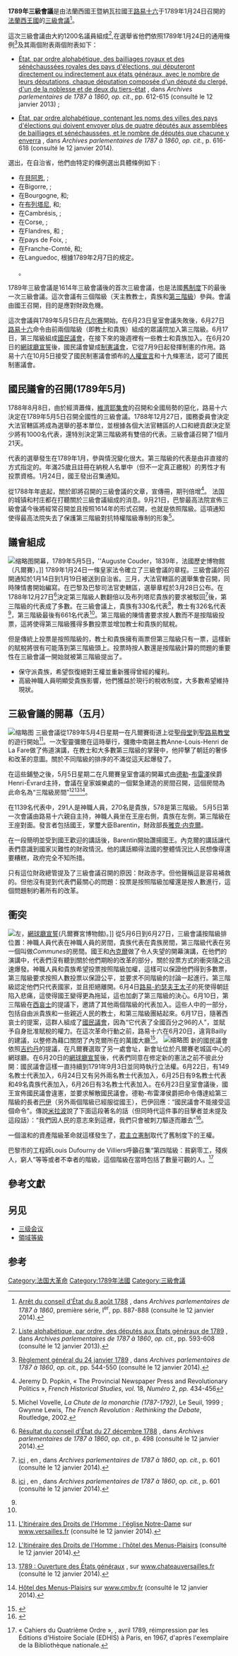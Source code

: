 {{roughtranslation}}
{{Infobox
| name = infobox
| title = 1789年法國三級會議
| headerstyle  = background:#ccf;
| header1 = 
| label1 = 君主
| data1 = [[路易十六|路易十六]]
| label2 = 召開者
| data2 = [[路易十六|路易十六]]
| label3 = 召開原因
| data3 = [[財政赤字|財政赤字]]
| header4 = 一般信息
| label5 = 類型
| data5 = 一院制非制憲議會
| label6 = 地址
| data6 = 凡爾賽“三階級房間”
| label7 = 政權
| data7 = [[旧制度|舊制度]]
| header8 = 代表組成
| label9 = 貴族
| data9 = 270人
| label10 = 神職人員
| data10 = 291人
| label11 = 第三階級
| data11 = 578人
}}
{{Infobox legislature
| name          = 三級會議
| native_name   = États généraux
| coa_pic       = Ouverture_des_États_généraux_de_1789_à_Versailles.jpg
| coa_res       = 250px
| coa_caption   = 1789年三級議會在[[凡爾賽|凡爾賽]]召開
| legislature   = {{Link-en |近代早期法蘭西|Early modern France}} 
| house_type    = [[一院制|單一國會]]
| houses        =
| members       =
| meeting_place =
| established   = 1789年1月24日
| disbanded     = 1789年7月9日
| preceded_by   = 
| succeeded_by  = [[國民制憲議會|國民制憲議會]]
| footnotes     =
}}

'''1789年三級會議'''是由法蘭西國王暨納瓦拉國王[[路易十六|路易十六]]于1789年1月24日召開的[[法蘭西王國|法蘭西王國]]的[[三级会议_(法兰西)|三級會議]]<ref>{{fr}} [https://gallica.bnf.fr/ark:/12148/bpt6k49516q/f391.image Arrêt du conseil d'État du 8 août 1788] {{Wayback|url=https://gallica.bnf.fr/ark:/12148/bpt6k49516q/f391.image |date=20201119172711 }}, dans ''Archives parlementaires de 1787 à 1860'', première série, I<sup>er</sup>, pp. 887-888 (consulté le 12 janvier 2014).</ref>。

這次三級會議由大約1200名議員組成<ref>{{fr}} [https://gallica.bnf.fr/ark:/12148/bpt6k49516q/f597.image Liste alphabétique, par ordre, des députés aux États généraux de 1789] {{Wayback|url=https://gallica.bnf.fr/ark:/12148/bpt6k49516q/f597.image |date=20201121022822 }}, dans ''Archives parlementaires de 1787 à 1860'', ''op. cit.'', pp. 593-608 (consulté le 12 janvier 2013).</ref>,在選舉省他們依照1789年1月24日的通用條例<ref>{{fr}}[https://gallica.bnf.fr/ark:/12148/bpt6k49516q/f548.image Règlement général du 24 janvier 1789] {{Wayback|url=https://gallica.bnf.fr/ark:/12148/bpt6k49516q/f548.image |date=20201120161608 }}, dans ''Archives parlementaires de 1787 à 1860'', ''op. cit.'', pp. 544-550 (consulté le 12 janvier 2014).</ref>及其兩個附表<ref>兩個附表如下：
* {{fr}}[https://gallica.bnf.fr/ark:/12148/bpt6k49516q/f616.image État, par ordre alphabétique, des bailliages royaux et des sénéchaussées royales des pays d'élections, qui députeront directement ou indirectement aux états généraux, avec le nombre de leurs députations, chaque députation composée d'un député du clergé, d'un de la noblesse et de deux du tiers-état] {{Wayback|url=https://gallica.bnf.fr/ark:/12148/bpt6k49516q/f616.image |date=20201119072052 }}, dans ''Archives parlementaires de 1787 à 1860'', ''op. cit.'', pp. 612-615 (consulté le 12 janvier 2013) ;
* {{fr}}[https://gallica.bnf.fr/ark:/12148/bpt6k49516q/f620.image État, par ordre alphabétique, contenant les noms des villes des pays d'élections qui doivent envoyer plus de quatre députés aux assemblées de bailliages et sénéchaussées, et le nombre de députés que chacune y enverra] {{Wayback|url=https://gallica.bnf.fr/ark:/12148/bpt6k49516q/f620.image |date=20201120210533 }}, dans ''Archives parlementaires de 1787 à 1860'', ''op. cit.'', p. 616-618 (consulté le 12 janvier 2014).</ref>
選出，在自治省，他們由特定的條例選出<ref>具體條例如下 :
* 在[[贝阿恩|貝阿恩]],  {{cite web  |language=fr  |url=https://gallica.bnf.fr/ark:/12148/bpt6k49516q/f640  |title=règlement du 19 février 1789  |accessdate=2019-04-15  |archive-date=2020-11-18  |archive-url=https://web.archive.org/web/20201118174233/https://gallica.bnf.fr/ark:/12148/bpt6k49516q/f640  |dead-url=no  }};
* 在Bigorre, {{cite web |language=fr |title=règlement du 19 février 1789 |url=https://gallica.bnf.fr/ark:/12148/bpt6k49516q/f641 |accessdate=2019-04-15 |archive-date=2020-11-19 |archive-url=https://web.archive.org/web/20201119062447/https://gallica.bnf.fr/ark:/12148/bpt6k49516q/f641 |dead-url=no }};
* 在Bourgogne, {{cite web |language=fr |title=règlement du 7 février 1789 |url=https://gallica.bnf.fr/ark:/12148/bpt6k49516q/f641 |accessdate=2019-04-15 |archive-date=2020-11-19 |archive-url=https://web.archive.org/web/20201119062447/https://gallica.bnf.fr/ark:/12148/bpt6k49516q/f641 |dead-url=no }}和{{cite web |language=fr |title=tableaux y annexés |url=https://gallica.bnf.fr/ark:/12148/bpt6k49516q/f642 |accessdate=2019-04-15 |archive-date=2020-11-20 |archive-url=https://web.archive.org/web/20201120210847/https://gallica.bnf.fr/ark:/12148/bpt6k49516q/f642 |dead-url=no }};
* 在[[布列塔尼|布列塔尼]], {{cite web |language=fr |title=règlement du 16 mars 1789 |url=https://gallica.bnf.fr/ark:/12148/bpt6k49516q/f643 |accessdate=2019-04-15 |archive-date=2020-11-20 |archive-url=https://web.archive.org/web/20201120195128/https://gallica.bnf.fr/ark:/12148/bpt6k49516q/f643 |dead-url=no }}和{{cite web |language=fr |title=tableaux y annexés |url=https://gallica.bnf.fr/ark:/12148/bpt6k49516q/f645 |accessdate=2019-04-15 |archive-date=2020-11-19 |archive-url=https://web.archive.org/web/20201119100022/https://gallica.bnf.fr/ark:/12148/bpt6k49516q/f645 |dead-url=no }};
* 在Cambrésis, {{cite web  |language=fr  |url=https://gallica.bnf.fr/ark:/12148/bpt6k49516q/f646.image  |title=règlement du 19 février 1789  |accessdate=2019-04-15  |archive-date=2020-11-20  |archive-url=https://web.archive.org/web/20201120125940/https://gallica.bnf.fr/ark:/12148/bpt6k49516q/f646.image  |dead-url=no  }};
* 在Corse, {{cite web  |language=fr  |url=https://gallica.bnf.fr/ark:/12148/bpt6k49516q/f649.image  |title=règlement du 22 mars 1789  |accessdate=2019-04-15  |archive-date=2020-11-19  |archive-url=https://web.archive.org/web/20201119072031/https://gallica.bnf.fr/ark:/12148/bpt6k49516q/f649.image  |dead-url=no  }} ;
* 在Flandres, {{cite web  |language=fr  |url=https://gallica.bnf.fr/ark:/12148/bpt6k49516q/f652.image  |title=règlement du 19 février 1789  |accessdate=2019-04-15  |archive-date=2020-11-18  |archive-url=https://web.archive.org/web/20201118142414/https://gallica.bnf.fr/ark:/12148/bpt6k49516q/f652.image  |dead-url=no  }}和{{cite web| language=fr| url=https://gallica.bnf.fr/ark:/12148/bpt6k49516q/f653.image| title=其附表| accessdate=2019-04-15| archive-date=2020-11-20| archive-url=https://web.archive.org/web/20201120113829/https://gallica.bnf.fr/ark:/12148/bpt6k49516q/f653.image| dead-url=no}} ;
* 在pays de Foix, {{cite web  |language=fr  |url=https://gallica.bnf.fr/ark:/12148/bpt6k49516q/f653.image  |title=règlement du 19 février 1789  |accessdate=2019-04-15  |archive-date=2020-11-20  |archive-url=https://web.archive.org/web/20201120113829/https://gallica.bnf.fr/ark:/12148/bpt6k49516q/f653.image  |dead-url=no  }} ;
* 在Franche-Comté, {{cite web  |language=fr  |url=https://gallica.bnf.fr/ark:/12148/bpt6k49516q/f653.image  |title=règlement du 19 février 1789  |accessdate=2019-04-15  |archive-date=2020-11-20  |archive-url=https://web.archive.org/web/20201120113829/https://gallica.bnf.fr/ark:/12148/bpt6k49516q/f653.image  |dead-url=no  }}和{{cite web| language=fr| url=https://gallica.bnf.fr/ark:/12148/bpt6k49516q/f654.image| title=其附表| accessdate=2019-04-15| archive-date=2020-11-20| archive-url=https://web.archive.org/web/20201120123302/https://gallica.bnf.fr/ark:/12148/bpt6k49516q/f654.image| dead-url=no}};
* 在Languedoc, 根據1789年2月7日的規定。</ref>。

1789年三級會議是1614年三級會議後的首次三級會議，也是法國[[旧制度|舊制度]]下的最後一次三級會議。這次會議有三個階級（天主教教士，貴族和[[第三等级|第三階級]]）參與。會議由國王召開，目的是應對財政危機。

這次會議與1789年5月5日在[[凡尔赛_(伊夫林省)|凡尔赛]]開始。在6月23日皇室會議失敗後，6月27日[[路易十六|路易十六]]命令由前兩個階級（即教士和貴族）組成的眾議院加入第三階級。6月17日，第三階級組成[[國民議會_(法國大革命)|國民議會]]，在接下來的幾週裡有一些教士和貴族加入。在6月20日的[[網球廳宣誓|網球廳宣誓]]後，國民議會變成[[国民制宪议会|制憲議會]]，它從7月9日起發揮制憲的作用。路易十六在10月5日接受了國民制憲議會頒布的[[人权和公民权宣言|人權宣言]]和十九條憲法，認可了國民制憲議會。

== 國民議會的召開(1789年5月) ==
1788年8月8日，由於經濟蕭條，[[维济耶集会|維濟耶集會]]的召開和全國局勢的惡化，路易十六決定在1789年5月5日召開全國性的三級會議。1788年12月27日，國務委員會決定大法官轄區將成為選舉的基本單位，並根據各個大法官轄區的人口和總貢獻決定至少將有1000名代表，還特別決定第三階級將有雙倍的代表。三級會議召開了1個月21天。

代表的選舉發生在1789年1月，參與情況變化很大。第三階級的代表是由非直接的方式指定的。年滿25歲且註冊在納稅人名單中（但不一定真正繳稅）的男性才有投票資格。1月24日，國王發出召集通知。

從1788年年底起，關於即將召開的三級會議的文章，宣傳冊，期刊倍增<ref> {{en}} Jeremy D. Popkin, « The Provincial Newspaper Press and Revolutionary Politics », ''French Historical Studies'', ''vol.'' 18, ''Numéro'' 2, ''pp.'' 434-456 </ref>。 法国的城镇和村庄都在打聽關於三級會議組成的消息。9月21日，巴黎最高法院宣佈三級會議今後將經常召開並且按照1614年的形式召開，也就是依照階級。這項通知使得最高法院失去了保護第三階級對抗特權階級專制的形象<ref>{{fr}} Michel Vovelle, ''La Chute de la monarchie (1787-1792)'', Le Seuil, 1999 ; {{en}} Gwynne Lewis, ''The French Revolution : Rethinking the Debate'', Routledge, 2002.</ref>。

== 議會組成 ==
[[File:Couder_Stati_generali.jpg|缩略图]]開幕，1789年5月5日，''Auguste Couder，1839年，法國歷史博物館（凡爾賽）。]]
1789年1月24日一條皇家法令確立了三級會議的章程。三級會議的召開通知於1月14日到1月19日被送到自治省。三月，大法官轄區的選舉集會召開，同時陳情書開始編寫。在巴黎及巴黎司法官吏轄區，選舉章程於3月28日公布。在1788年12月27日<ref>{{fr}} [https://gallica.bnf.fr/ark:/12148/bpt6k49516q/f502.image Résultat du conseil d'État du 27 décembre 1788] {{Wayback|url=https://gallica.bnf.fr/ark:/12148/bpt6k49516q/f502.image |date=20201119100506 }}, dans ''Archives parlementaires de 1787 à 1860'', ''op. cit.'', p. 498 (consulté le 12 janvier 2014).</ref>決定第三階級人數翻倍以及布列塔尼貴族的要求被駁回<ref>{{fr}} [https://gallica.bnf.fr/ark:/12148/bpt6k49516q/f605.image ici] {{Wayback|url=https://gallica.bnf.fr/ark:/12148/bpt6k49516q/f605.image |date=20201120083945 }}, en ''{{lang|la|nota bene}}'', dans ''Archives parlementaires de 1787 à 1860'', ''op. cit.'', p. 601 (consulté le 12 janvier 2014).</ref>後，第三階級的代表成了多數。在三級會議上，貴族有330名代表<ref name=":0">{{fr}}[https://gallica.bnf.fr/ark:/12148/bpt6k49516q/f605.image ici] {{Wayback|url=https://gallica.bnf.fr/ark:/12148/bpt6k49516q/f605.image |date=20201120083945 }}, en ''{{Lang|la|nota bene}}'', dans ''Archives parlementaires de 1787 à 1860'', ''op. cit.'', p. 601 (consulté le 12 janvier 2014).</ref>，教士有326名代表<ref name=":0" />，第三階級最後有661名代表<ref name=":0" />。第三階級的陳情書要求按人數而不是按階級投票，這將使得第三階級獲得多數投票並增加教士和貴族的賦稅。


但是傳統上投票是按照階級的，教士和貴族擁有兩票但第三階級只有一票，這樣新的賦稅將很有可能落到第三階級頭上。投票時按人數還是按階級計算的問題的重要性在三級會議一開始就被第三階級提出了。

* 保守派貴族，希望恢復絕對王權並重新獲得曾經的權利。
* 高級神職人員明顯受貴族影響，他們獲益於現行的稅收制度，大多數希望維持現狀。

== 三級會議的開幕（五月） ==
[[File:Procession_Etats_généraux_1789,_Musée_de_la_Révolution_française_-_Vizille.jpg|缩略图]]
三級會議從1789年5月4日星期一在凡爾賽街道上從[[凡尔赛圣母堂|聖母堂]]到[[圣路易主教座堂_(凡尔赛)|聖路易教堂]]的遊行開始<ref>{{fr}} [http://www.versailles.fr/tourisme/litineraire-des-droits-de-lhomme/#c2520 L'Itinéraire des Droits de l'Homme : l'église Notre-Dame] {{Wayback|url=http://www.versailles.fr/tourisme/litineraire-des-droits-de-lhomme/#c2520 |date=20140113044353 }} sur [http://www.versailles.fr/ www.versailles.fr] {{Wayback|url=http://www.versailles.fr/ |date=20110923154843 }} (consulté le 12 janvier 2014).</ref>。一次聖靈彌撒在這時舉行，彌撒中南錫主教Anne-Louis-Henri de La Fare做了佈道演講，在教士和大多數第三階級的掌聲中，他抨擊了朝廷的奢侈和改革的意圖。關於不同階級的排序的不滿從這天起爆發了。

在這些鋪墊之後，5月5日星期二在凡爾賽皇室會議的開幕式由[[德勒|德勒]]-[[布雷泽|布雷澤]]侯爵Henri-Évrard主持，會議在皇家娛樂處的一個緊急建造的房間召開，這個房間為此命名為“三階級房間”<ref>{{fr}} [http://www.versailles.fr/tourisme/litineraire-des-droits-de-lhomme/#c2524 L'Itinéraire des Droits de l'Homme : l'hôtel des Menus-Plaisirs] {{Wayback|url=http://www.versailles.fr/tourisme/litineraire-des-droits-de-lhomme/#c2524 |date=20140113044353 }} (consulté le 12 janvier 2014).</ref><ref>{{fr}} [http://www.chateauversailles.fr/l-histoire/grandes-dates/chronologie/1789-ouverture-des-etats-generaux 1789 : Ouverture des États généraux] {{Wayback|url=http://www.chateauversailles.fr/l-histoire/grandes-dates/chronologie/1789-ouverture-des-etats-generaux |date=20161218184146 }}, sur [http://www.chateauversailles.fr/ www.chateauversailles.fr] {{Wayback|url=http://www.chateauversailles.fr/ |date=20110223072649 }} (consulté le 12 janvier 2014).</ref><ref>{{fr}} [http://www.cmbv.fr/Qui-sommes-nous/Hotel-des-Menus-Plaisirs Hôtel des Menus-Plaisirs] {{Wayback|url=http://www.cmbv.fr/Qui-sommes-nous/Hotel-des-Menus-Plaisirs |date=20140113010330 }} sur [http://www.cmbv.fr/ www.cmbv.fr] {{Wayback|url=http://www.cmbv.fr/ |date=20110130001336 }} (consulté le 12 janvier 2014).</ref>。
   
在1139名代表中，291人是神職人員，270名是貴族，578是第三階級。 5月5日第一次會議由路易十六親自主持，神職人員坐在王座右側，貴族在左側，第三階級在王座對面。發言者包括國王，掌璽大臣Barentin，財政部長[[雅克·内克尔|雅克·内克爾]]。

在一段簡明並受到國王歡迎的講話後，Barentin開始讚揚國王。內克爾的講話讓代表們意識到國家災難性的財政情況。他的講話顯得法國的整體情況比人民想像得還要糟糕，政府完全不知所措。

只有這位財政總管提及了三級會議召開的原因：財政赤字。但他聲稱這是容易補救的。但他沒有提到代表們最關心的問題：投票是按照階級加權還是按人數進行，這個問題制約著所有的改革。

== 衝突 ==
[[File:Le_Serment_du_Jeu_de_paume.jpg|左]]，[[網球廳宣誓|網球廳宣誓]](凡爾賽宮博物館)。]]
從5月6日到6月27日，三級會議按階級排位置：神職人員代表在神職人員的房間，貴族代表在貴族房間，第三階級代表在另一個叫做''Communes''的房間。國王和[[雅克·内克尔|內克爾]]做了令人失望的開幕演講，在他們的演講中，代表們沒有聽到關於他們期盼的改革的部分，關於投票方式的衝突隨之迅速爆發。神職人員和貴族希望投票按照階級加權，這樣可以保證他們得到多數票，第三階級要求按照人數投票以保證公平，並要求不同階級的討論一起進行。第三階級認定他們只代表國家，並且拒絕離開。6月4日[[路易-約瑟夫_(法國王太子)|路易-約瑟夫王太子]]的死使得朝廷陷入悲痛，這使得國王變得更為拖延，這也加劇了第三階級的決心。6月10日，第三階級在[[埃马纽埃尔-约瑟夫·西哀士|西哀士]]的提議下，邀請了其他兩個階級的代表加入。這些人中的一部分，包括自由派貴族和一些親近人民的教士，和第三階級團結起來。6月17日，隨著西哀士的提案，這群人組成了[[国民制宪议会|國民議會]]，因為“它代表了全國百分之96的人”，並賦予自身批准賦稅的權力。在這次革命行動之前，路易十六在6月20日，違背Bailly的建議，以整修為藉口關閉了內克爾所在的萬國大廳<ref>{{cite book|author=Denis Lemarié|title=Chroniques de Versailles|publisher=Éditions Publibook|date=2005|5=|url=https://books.google.fr/books?id=zJCJ4xLEz18C&printsec=frontcover&hl=fr#v=onepage&q&f=false|language=fr|access-date=2019-04-15|archive-date=2017-11-15|archive-url=https://web.archive.org/web/20171115224248/https://books.google.fr/books?id=zJCJ4xLEz18C&printsec=frontcover&hl=fr#v=onepage&q&f=false|dead-url=no}}</ref>。
[[File:Etats_Généraux_-_gravés_par_Lamotte.jpg|缩略图]]
新的國民議會依照[[约瑟夫-伊尼亚斯·吉约丹|吉约丹]]的提議，在凡爾賽選取了另一處會址，新會址位於凡爾賽老城區中心的網球廳。在6月20日的[[网球厅宣誓|網球廳宣誓]]後，代表們同意在修定新的憲法之前不彼此分開：國民議會這樣一直持續到1791年9月3日並同時執行立法權。6月22日，有149名教士代表加入，6月24日又有另外兩名教士代表加入，6月25日有9名教士代表和49名貴族代表加入，6月26日有3名教士代表加入。在6月23日皇室會議後，國王宣佈國民議會違憲，並要求解散國民議會。德勒-布雷澤侯爵把命令傳達給第三階級的長者[[让·西尔万·巴伊|巴伊]]（另外兩個階級已經服從國王），巴伊回應：“國民議會不能接受這個命令”。傳說[[奥诺雷·米拉波|米拉波]]說了下面這段著名的話（但同時代這件事的目擊者並未提及這段話）：“我們因人民的意志來到這裡，我們只會被刺刀驅逐而離去”<ref>{{cite book|author=Maurice Meuleau|title=L'histoire de France en 100 mots célèbres|publisher=Armand Colin|date=2010|language=fr}}</ref>。 

一個溫和的資產階級革命就這樣發生了，[[君主立宪制|君主立憲制]]取代了舊制度下的王權。

巴黎市的工程師Louis Dufourny de Villiers呼籲召集“第四階級：貧窮零工，殘疾人，窮人”等等或者不幸者的階級，這個階級在當時包括了數量可觀的人。<ref>{{fr}}« Cahiers du Quatrième Ordre », {{n°|1}}, avril 1789, réimpression par les Éditions d'Histoire Sociale (EDHIS) à Paris, en 1967, d'après l'exemplaire de la Bibliothèque nationale.</ref>

== 參考文獻 ==
<references responsive="0" group=""></references>

==另见==
*[[三级会议|三级会议]]
*[[領域等級|領域等級]]

==参考==
{{Reflist}}

{{法國大革命}}
{{1789年以前的法國議會}}
{{法國選舉}}
{{Authority control}}
[[Category:法国大革命|Category:法国大革命]]
[[Category:1789年法國|Category:1789年法國]]
[[Category:三級會議|Category:三級會議]]